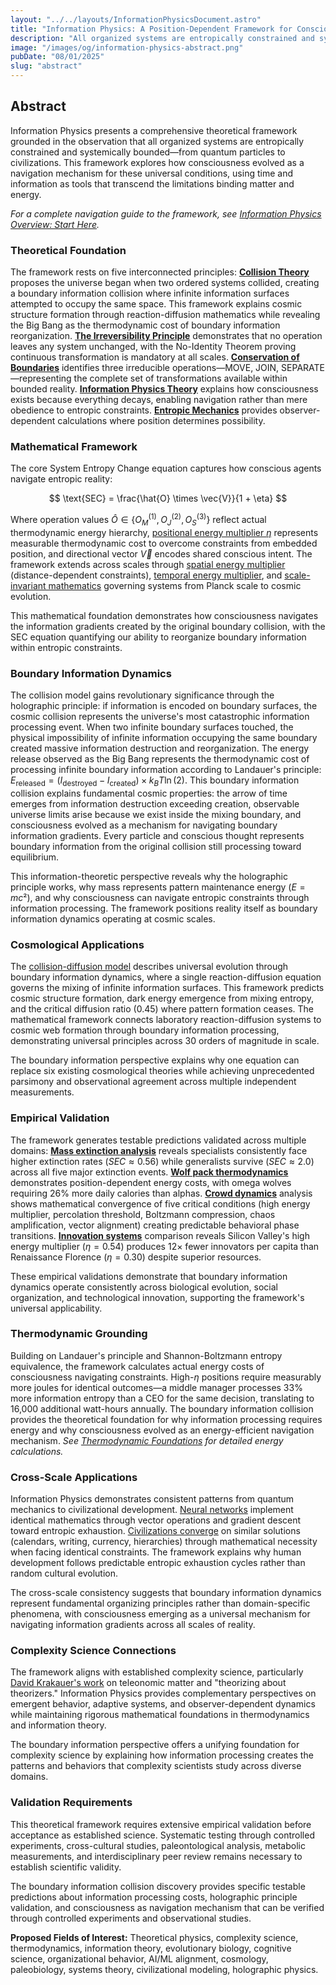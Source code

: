 ```yaml
---
layout: "../../layouts/InformationPhysicsDocument.astro"
title: "Information Physics: A Position-Dependent Framework for Conscious System Dynamics"
description: "All organized systems are entropically constrained and systemically bounded within the boundary information processing system created by the cosmic collision. This abstract presents Information Physics—a complete theoretical framework for how consciousness evolved as navigation mechanisms for these universal conditions using time and information, including mathematical foundations and cross-domain applications."
image: "/images/og/information-physics-abstract.png"
pubDate: "08/01/2025"
slug: "abstract"
---
```


## Abstract

Information Physics presents a comprehensive theoretical framework grounded in the observation that all organized systems are entropically constrained and systemically bounded—from quantum particles to civilizations. This framework explores how consciousness evolved as a navigation mechanism for these universal conditions, using time and information as tools that transcend the limitations binding matter and energy.

*For a complete navigation guide to the framework, see [Information Physics Overview: Start Here](/information-physics/start-here).*

### Theoretical Foundation

The framework rests on five interconnected principles: **[Collision Theory](/information-physics/collision-theory)** proposes the universe began when two ordered systems collided, creating a boundary information collision where infinite information surfaces attempted to occupy the same space. This framework explains cosmic structure formation through reaction-diffusion mathematics while revealing the Big Bang as the thermodynamic cost of boundary information reorganization. **[The Irreversibility Principle](/information-physics/irreversibility-principle)** demonstrates that no operation leaves any system unchanged, with the No-Identity Theorem proving continuous transformation is mandatory at all scales. **[Conservation of Boundaries](/information-physics/conservation-of-boundaries)** identifies three irreducible operations—MOVE, JOIN, SEPARATE—representing the complete set of transformations available within bounded reality. **[Information Physics Theory](/information-physics/theory)** explains how consciousness exists because everything decays, enabling navigation rather than mere obedience to entropic constraints. **[Entropic Mechanics](/information-physics/entropic-mechanics)** provides observer-dependent calculations where position determines possibility.

### Mathematical Framework

The core System Entropy Change equation captures how conscious agents navigate entropic reality:

$$
\text{SEC} = \frac{\hat{O} \times \vec{V}}{1 + \eta}
$$

Where operation values $\hat{O} \in \{O_M^{(1)}, O_J^{(2)}, O_S^{(3)}\}$ reflect actual thermodynamic energy hierarchy, [positional energy multiplier $\eta$](/information-physics/positional-energy-multiplier) represents measurable thermodynamic cost to overcome constraints from embedded position, and directional vector $\vec{V}$ encodes shared conscious intent. The framework extends across scales through [spatial energy multiplier](/information-physics/entropic-mechanics/spatial-extension) (distance-dependent constraints), [temporal energy multiplier](/information-physics/entropic-mechanics/temporal-extension), and [scale-invariant mathematics](/information-physics/entropic-mechanics/scale-invariant-extension) governing systems from Planck scale to cosmic evolution.

This mathematical foundation demonstrates how consciousness navigates the information gradients created by the original boundary collision, with the SEC equation quantifying our ability to reorganize boundary information within entropic constraints.

### Boundary Information Dynamics

The collision model gains revolutionary significance through the holographic principle: if information is encoded on boundary surfaces, the cosmic collision represents the universe's most catastrophic information processing event. When two infinite boundary surfaces touched, the physical impossibility of infinite information occupying the same boundary created massive information destruction and reorganization. The energy release observed as the Big Bang represents the thermodynamic cost of processing infinite boundary information according to Landauer's principle: $E_{\text{released}} = (I_{\text{destroyed}} - I_{\text{created}}) \times k_B T \ln(2)$. This boundary information collision explains fundamental cosmic properties: the arrow of time emerges from information destruction exceeding creation, observable universe limits arise because we exist inside the mixing boundary, and consciousness evolved as a mechanism for navigating boundary information gradients. Every particle and conscious thought represents boundary information from the original collision still processing toward equilibrium.

This information-theoretic perspective reveals why the holographic principle works, why mass represents pattern maintenance energy ($E=mc²$), and why consciousness can navigate entropic constraints through information processing. The framework positions reality itself as boundary information dynamics operating at cosmic scales.

### Cosmological Applications

The [collision-diffusion model](/information-physics/collision-diffusion-model) describes universal evolution through boundary information dynamics, where a single reaction-diffusion equation governs the mixing of infinite information surfaces. This framework predicts cosmic structure formation, dark energy emergence from mixing entropy, and the critical diffusion ratio (0.45) where pattern formation ceases. The mathematical framework connects laboratory reaction-diffusion systems to cosmic web formation through boundary information processing, demonstrating universal principles across 30 orders of magnitude in scale.

The boundary information perspective explains why one equation can replace six existing cosmological theories while achieving unprecedented parsimony and observational agreement across multiple independent measurements.

### Empirical Validation

The framework generates testable predictions validated across multiple domains: **[Mass extinction analysis](/information-physics/survival-trends-in-mass-extinction-events)** reveals specialists consistently face higher extinction rates $(SEC \approx 0.56)$ while generalists survive $(SEC \approx 2.0)$ across all five major extinction events. **[Wolf pack thermodynamics](/information-physics/wolf-pack-thermodynamics)** demonstrates position-dependent energy costs, with omega wolves requiring 26% more daily calories than alphas. **[Crowd dynamics](/information-physics/mathematical-analysis-of-crowd-dynamics)** analysis shows mathematical convergence of five critical conditions (high energy multiplier, percolation threshold, Boltzmann compression, chaos amplification, vector alignment) creating predictable behavioral phase transitions. **[Innovation systems](/information-physics/the-innovation-entropy-crisis)** comparison reveals Silicon Valley's high energy multiplier $(\eta = 0.54)$ produces 12× fewer innovators per capita than Renaissance Florence $(\eta = 0.30)$ despite superior resources.

These empirical validations demonstrate that boundary information dynamics operate consistently across biological evolution, social organization, and technological innovation, supporting the framework's universal applicability.

### Thermodynamic Grounding

Building on Landauer's principle and Shannon-Boltzmann entropy equivalence, the framework calculates actual energy costs of consciousness navigating constraints. High-$\eta$ positions require measurably more joules for identical outcomes—a middle manager processes 33% more information entropy than a CEO for the same decision, translating to 16,000 additional watt-hours annually. The boundary information collision provides the theoretical foundation for why information processing requires energy and why consciousness evolved as an energy-efficient navigation mechanism. *See [Thermodynamic Foundations](/information-physics/thermodynamic-foundations#calculating-actual-thermodynamic-costs) for detailed energy calculations.*

### Cross-Scale Applications

Information Physics demonstrates consistent patterns from quantum mechanics to civilizational development. [Neural networks](/information-physics/in-science#artificial-neural-networks-and-information-physics) implement identical mathematics through vector operations and gradient descent toward entropic exhaustion. [Civilizations converge](/information-physics/throughout-history#why-all-civilizations-develop-identical-solutions) on similar solutions (calendars, writing, currency, hierarchies) through mathematical necessity when facing identical constraints. The framework explains why human development follows predictable entropic exhaustion cycles rather than random cultural evolution.

The cross-scale consistency suggests that boundary information dynamics represent fundamental organizing principles rather than domain-specific phenomena, with consciousness emerging as a universal mechanism for navigating information gradients across all scales of reality.

### Complexity Science Connections

The framework aligns with established complexity science, particularly [David Krakauer's work](/information-physics/in-science#similarities-in-complexity-science) on teleonomic matter and "theorizing about theorizers." Information Physics provides complementary perspectives on emergent behavior, adaptive systems, and observer-dependent dynamics while maintaining rigorous mathematical foundations in thermodynamics and information theory.

The boundary information perspective offers a unifying foundation for complexity science by explaining how information processing creates the patterns and behaviors that complexity scientists study across diverse domains.

### Validation Requirements

This theoretical framework requires extensive empirical validation before acceptance as established science. Systematic testing through controlled experiments, cross-cultural studies, paleontological analysis, metabolic measurements, and interdisciplinary peer review remains necessary to establish scientific validity.

The boundary information collision discovery provides specific testable predictions about information processing costs, holographic principle validation, and consciousness as navigation mechanism that can be verified through controlled experiments and observational studies.

**Proposed Fields of Interest:** Theoretical physics, complexity science, thermodynamics, information theory, evolutionary biology, cognitive science, organizational behavior, AI/ML alignment, cosmology, paleobiology, systems theory, civilizational modeling, holographic physics.
